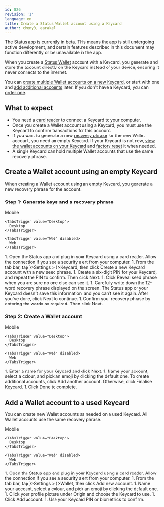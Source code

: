 ```yaml
---
id: 826
revision: '1'
language: en
title: Create a Status Wallet account using a Keycard
author: cheny0, earakel
---
```


<Admonition type="beta" status="Status app is currently in beta">
  The Status app is currently in beta. This means the app is still undergoing active development, and certain features described in this document may function differently or be unavailable in the app.
</Admonition>

When you create a [Status Wallet](../wallet/status-wallet-your-quick-start-guide.mdx) account with a Keycard, you generate and store the account directly on the Keycard instead of your device, ensuring it never connects to the internet.

You can [create multiple Wallet accounts on a new Keycard](#create-a-wallet-account-using-an-empty-keycard), or start with one and [add additional accounts](#add-a-wallet-account-to-a-used-keycard) later. If you don't have a Keycard, you can [order one](https://status.app/keycard)<ExternalIcon />.

## What to expect

- You need a [card reader](./keycard-faq.mdx) to connect a Keycard to your computer.
- Once you create a Wallet account using a Keycard, you must use the Keycard to confirm transactions for this account.
- If you want to generate a new [recovery phrase](../profile/understand-your-status-keys-and-recovery-phrase.mdx#about-your-recovery-phrase) for the new Wallet account, you need an empty Keycard. If your Keycard is not new, [view the wallet accounts on your Keycard](./view-the-profile-or-wallet-accounts-on-your-keycard.mdx) and [factory reset](./factory-reset-your-keycard.mdx) it when needed.
- A single Keycard can hold multiple Wallet accounts that use the same recovery phrase.

## Create a Wallet account using an empty Keycard

When creating a Wallet account using an empty Keycard, you generate a new recovery phrase for the account.

### Step 1: Generate keys and a recovery phrase

<Tabs defaultValue="Desktop">
  <TabsList size={32}>
    <TabsTrigger value="Mobile" disabled>
      Mobile
    </TabsTrigger>

    <TabsTrigger value="Desktop">
      Desktop
    </TabsTrigger>

    <TabsTrigger value="Web" disabled>
      Web
    </TabsTrigger>
  </TabsList>

  <TabsContent value="Desktop">
    1. Open the Status app and plug in your Keycard using a card reader. Allow the connection if you see a security alert from your computer.
    1. From the tab bar, tap <ContextTag icon={<SettingsDesktopIcon />}>Settings</ContextTag> > <ContextTag icon={<KeycardDesktopIcon />}>Keycard</ContextTag>, then click <ContextTag>Create a new Keycard account with a new seed phrase</ContextTag>.
    1. Create a six-digit PIN for your Keycard, and repeat the PIN to confirm. Then click <ContextTag>Next</ContextTag>.
    1. Click <ContextTag>Reveal seed phrase</ContextTag> when you are sure no one else can see it.
    1. Carefully write down the 12-word recovery phrase displayed on the screen. The Status app or your Keycard doesn't save this information, and you can't see it again. After you've done, click <ContextTag>Next</ContextTag> to continue.
    1. Confirm your recovery phrase by entering the words as required. Then click <ContextTag>Next</ContextTag>.
  </TabsContent>
</Tabs>

### Step 2: Create a Wallet account

<Tabs defaultValue="Desktop">
  <TabsList size={32}>
    <TabsTrigger value="Mobile" disabled>
      Mobile
    </TabsTrigger>

    <TabsTrigger value="Desktop">
      Desktop
    </TabsTrigger>

    <TabsTrigger value="Web" disabled>
      Web
    </TabsTrigger>
  </TabsList>

  <TabsContent value="Desktop">
    1. Enter a name for your Keycard and click <ContextTag>Next</ContextTag>.
    1. Name your account, select a colour, and pick an emoji by clicking the default one. To create additional accounts, click <ContextTag>Add another account</ContextTag>. Otherwise, click <ContextTag>Finalise Keycard</ContextTag>.
    1. Click <ContextTag>Done</ContextTag> to complete.
  </TabsContent>
</Tabs>

## Add a Wallet account to a used Keycard

You can create new Wallet accounts as needed on a used Keycard. All Wallet accounts use the same recovery phrase.

<Tabs defaultValue="Desktop">
  <TabsList size={32}>
    <TabsTrigger value="Mobile" disabled>
      Mobile
    </TabsTrigger>

    <TabsTrigger value="Desktop">
      Desktop
    </TabsTrigger>

    <TabsTrigger value="Web" disabled>
      Web
    </TabsTrigger>
  </TabsList>

  <TabsContent value="Desktop">
    1. Open the Status app and plug in your Keycard using a card reader. Allow the connection if you see a security alert from your computer.
    1. From the tab bar, tap <ContextTag icon={<SettingsDesktopIcon />}>Settings</ContextTag> > <ContextTag icon={<WalletDesktopIcon />}>Wallet</ContextTag>, then click <ContextTag>Add new account</ContextTag>.
    1. Name your account, select a colour, and pick an emoji by clicking the default one.
    1. Click your profile picture under <ContextTag>Origin</ContextTag> and choose the Keycard to use.
    1. Click <ContextTag>Add account</ContextTag>.
    1. Use your Keycard PIN or biometrics to confirm.
  </TabsContent>
</Tabs>
